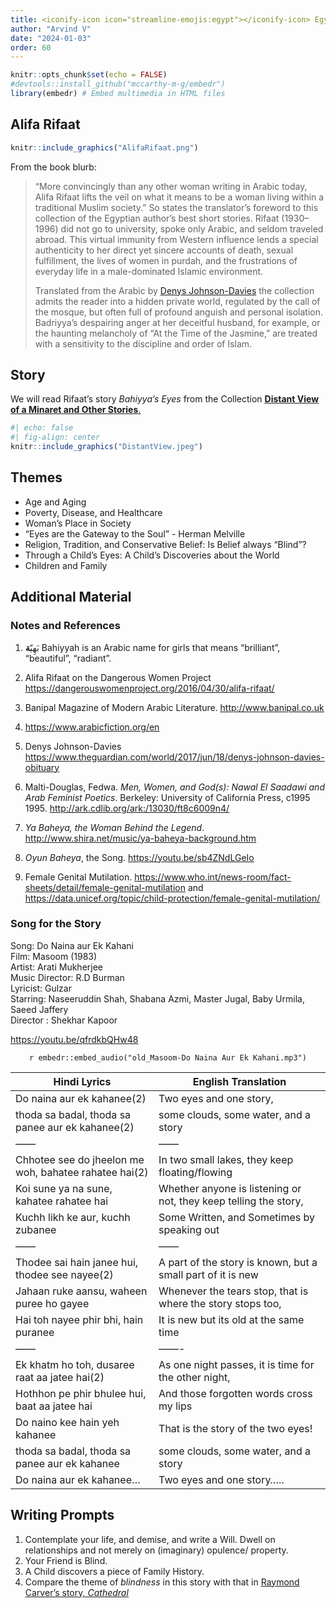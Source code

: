 ```yaml
---
title: <iconify-icon icon="streamline-emojis:egypt"></iconify-icon> Egypt - Alifa Rifaat
author: "Arvind V"
date: "2024-01-03"
order: 60
---
```


```r
knitr::opts_chunk$set(echo = FALSE)
#devtools::install_github("mccarthy-m-g/embedr")
library(embedr) # Embed multimedia in HTML files
```

## Alifa Rifaat

```r
knitr::include_graphics("AlifaRifaat.png")
```


From the book blurb:

> “More convincingly than any other woman writing in Arabic today, Alifa
> Rifaat lifts the veil on what it means to be a woman living within a
> traditional Muslim society.” So states the translator’s foreword to
> this collection of the Egyptian author’s best short stories. Rifaat
> (1930–1996) did not go to university, spoke only Arabic, and seldom
> traveled abroad. This virtual immunity from Western influence lends a
> special authenticity to her direct yet sincere accounts of death,
> sexual fulfillment, the lives of women in purdah, and the frustrations
> of everyday life in a male-dominated Islamic environment.\
>
> Translated from the Arabic by [Denys Johnson-Davies](https://www.theguardian.com/world/2017/jun/18/denys-johnson-davies-obituary)
> the collection admits the reader into a hidden private world,
> regulated by the call of the mosque, but often full of profound
> anguish and personal isolation. Badriyya’s despairing anger at her
> deceitful husband, for example, or the haunting melancholy of “At the
> Time of the Jasmine,” are treated with a sensitivity to the discipline
> and order of Islam.

## Story

We will read Rifaat's story *Bahiyya's Eyes* from the Collection
<u>[**Distant View of a Minaret and Other
Stories**.](Distant%20View%20of%20a%20Minaret%20and%20Other%20Storie%20-%20Rifaat,%20Alifa.pdf)</u>


```r
#| echo: false
#| fig-align: center
knitr::include_graphics("DistantView.jpeg")

```



## Themes

-   Age and Aging
-   Poverty, Disease, and Healthcare
-   Woman's Place in Society
-   "Eyes are the Gateway to the Soul" - Herman Melville
-   Religion, Tradition, and Conservative Belief: Is Belief always
    "Blind"?
-   Through a Child's Eyes: A Child's Discoveries about the World
-   Children and Family

## Additional Material

### Notes and References

1.  بَهِيّ**ة** Bahiyyah is an Arabic name for girls that means
    “brilliant”, “beautiful”, “radiant”.

2.  Alifa Rifaat on the Dangerous Women Project
    <u><https://dangerouswomenproject.org/2016/04/30/alifa-rifaat/></u>

3.  Banipal Magazine of Modern Arabic Literature.
    <u><http://www.banipal.co.uk></u>

4.  <u><https://www.arabicfiction.org/en></u>

5.  Denys Johnson-Davies
    <u><https://www.theguardian.com/world/2017/jun/18/denys-johnson-davies-obituary></u>

6.  Malti-Douglas, Fedwa. *Men, Women, and God(s): Nawal El Saadawi and
    Arab Feminist Poetics*. Berkeley: University of California Press,
    c1995 1995. <u><http://ark.cdlib.org/ark:/13030/ft8c6009n4/></u>

7.  *Ya Baheya, the Woman Behind the Legend*.
    <u><http://www.shira.net/music/ya-baheya-background.htm></u>

8.  *Oyun Baheya*, the Song. <u><https://youtu.be/sb4ZNdLGeIo></u>

9. Female Genital Mutilation. <u><https://www.who.int/news-room/fact-sheets/detail/female-genital-mutilation></u> and <u><https://data.unicef.org/topic/child-protection/female-genital-mutilation/></u>



### Song for the Story

Song: Do Naina aur Ek Kahani\
Film: Masoom (1983)\
Artist: Arati Mukherjee\
Music Director: R.D Burman\
Lyricist: Gulzar\
Starring: Naseeruddin Shah, Shabana Azmi, Master Jugal, Baby Urmila,
Saeed Jaffery\
Director : Shekhar Kapoor\

<u><https://youtu.be/qfrdkbQHw48></u>

<center>
`r embedr::embed_audio("old_Masoom-Do Naina Aur Ek Kahani.mp3")`
</center>

| Hindi Lyrics                                          | English Translation                                              |
|-------------------------------------------------------|------------------------------------------------------------------|
| Do naina aur ek kahanee(2)                            | Two eyes and one story,                                          |
| thoda sa badal, thoda sa panee aur ek kahanee(2)      | some clouds, some water, and a story                             |
| ------                                                | ------                                                           |
| Chhotee see do jheelon me woh, bahatee rahatee hai(2) | In two small lakes, they keep floating/flowing                   |
| Koi sune ya na sune, kahatee rahatee hai              | Whether anyone is listening or not, they keep telling the story, |
| Kuchh likh ke aur, kuchh zubanee                      | Some Written, and Sometimes by speaking out                      |
| ------                                                | ------                                                           |
| Thodee sai hain janee hui, thodee see nayee(2)        | A part of the story is known, but a small part of it is new      |
| Jahaan ruke aansu, waheen puree ho gayee              | Whenever the tears stop, that is where the story stops too,      |
| Hai toh nayee phir bhi, hain puranee                  | It is new but its old at the same time                           |
| ------                                                | -------                                                          |
| Ek khatm ho toh, dusaree raat aa jatee hai(2)         | As one night passes, it is time for the other night,             |
| Hothhon pe phir bhulee hui, baat aa jatee hai         | And those forgotten words cross my lips                          |
| Do naino kee hain yeh kahanee                         | That is the story of the two eyes!                               |
| thoda sa badal, thoda sa panee aur ek kahanee         | some clouds, some water, and a story                             |
| Do naina aur ek kahanee...                            | Two eyes and one story.....                                      |

## Writing Prompts

1.  Contemplate your life, and demise, and write a Will. Dwell on
    relationships and not merely on (imaginary) opulence/ property.
2.  Your Friend is Blind.
3.  A Child discovers a piece of Family History.
4.  Compare the theme of *blindness* in this story with that in
    <u>[Raymond Carver's story,
    *Cathedral*](.../../../160-usa-raymondcarver/index.html)</u>
    
